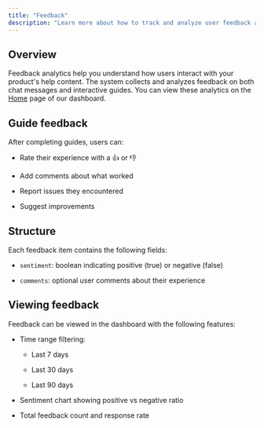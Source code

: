 ```yaml
---
title: "Feedback"
description: "Learn more about how to track and analyze user feedback across guides and messages."
---
```


## Overview&#x20;

Feedback analytics help you understand how users interact with your product's help content. The system collects and analyzes feedback on both chat messages and interactive guides. You can view these analytics on the [Home](https://app.pointer.so) page of our dashboard.

## Guide feedback&#x20;

After completing guides, users can:&#x20;

* Rate their experience with a 👍 or 👎

* Add comments about what worked&#x20;

* Report issues they encountered&#x20;

* Suggest improvements

## Structure

Each feedback item contains the following fields:

* `sentiment`: boolean indicating positive (true) or negative (false)

* `comments`: optional user comments about their experience

## Viewing feedback

Feedback can be viewed in the dashboard with the following features:

* Time range filtering:

  * Last 7 days

  * Last 30 days

  * Last 90 days

* Sentiment chart showing positive vs negative ratio

* Total feedback count and response rate